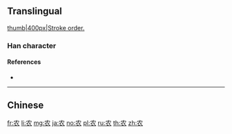 {{character info/new}}
{{also|農}}
==Translingual==
[[image:农-bw.png|thumb|400px|Stroke order.]]

===Han character===
{{Han char|rn=14|rad=冖|as=04|sn=6|four=|canj=LBV|ids=⿻冖𧘇}}

====References====
* {{Han ref|kx=0130.191|hdz=10303.110|uh=519C|ud=20892}}

----

==Chinese==
{{zh-see|農}}

[[fr:农]]
[[li:农]]
[[mg:农]]
[[ja:农]]
[[no:农]]
[[pl:农]]
[[ru:农]]
[[th:农]]
[[zh:农]]